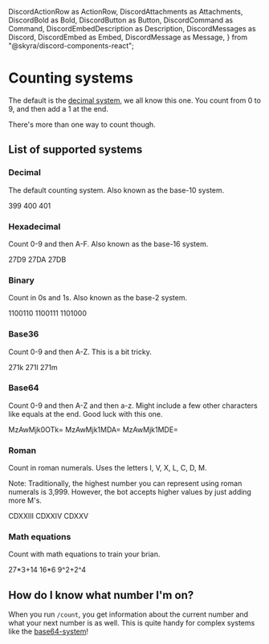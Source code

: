   DiscordActionRow as ActionRow,
  DiscordAttachments as Attachments,
  DiscordBold as Bold,
  DiscordButton as Button,
  DiscordCommand as Command,
  DiscordEmbedDescription as Description,
  DiscordMessages as Discord,
  DiscordEmbed as Embed,
  DiscordMessage as Message,
} from "@skyra/discord-components-react";

# Counting systems

The default is the [decimal system](#decimal), we all know this one. You count from 0 to 9, and then add a 1 at the end.

There's more than one way to count though.

## List of supported systems

### Decimal

The default counting system. Also known as the base-10 system.

<Discord>
  <Message>399</Message>
  <Message>400</Message>
  <Message>401</Message>
</Discord>

### Hexadecimal

Count 0-9 and then A-F. Also known as the base-16 system.

<Discord>
  <Message>27D9</Message>
  <Message>27DA</Message>
  <Message>27DB</Message>
</Discord>

### Binary

Count in 0s and 1s. Also known as the base-2 system.

<Discord>
  <Message>1100110</Message>
  <Message>1100111</Message>
  <Message>1101000</Message>
</Discord>

### Base36

Count 0-9 and then A-Z. This is a bit tricky.

<Discord>
  <Message>271k</Message>
  <Message>271l</Message>
  <Message>271m</Message>
</Discord>

### Base64

Count 0-9 and then A-Z and then a-z. Might include a few other characters like equals at the end. Good luck with this one.

<Discord>
  <Message>MzAwMjk0OTk=</Message>
  <Message>MzAwMjk1MDA=</Message>
  <Message>MzAwMjk1MDE=</Message>
</Discord>

### Roman

Count in roman numerals. Uses the letters I, V, X, L, C, D, M.

Note: Traditionally, the highest number you can represent using roman numerals is 3,999. However, the bot accepts higher values by just adding more M's.

<Discord>
  <Message>CDXXIII</Message>
  <Message>CDXXIV</Message>
  <Message>CDXXV</Message>
</Discord>

### Math equations

Count with math equations to train your brian.

<Discord>
  <Message>27*3+14</Message>
  <Message>16*6</Message>
  <Message>9^2+2^4</Message>
</Discord>

## How do I know what number I'm on?

When you run `/count`, you get information about the current number and what your next number is as well. This is quite handy for complex systems like the [base64-system](#base64)!